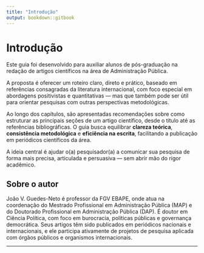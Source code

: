 ```yaml
---
title: "Introdução"
output: bookdown::gitbook
---
```


# Introdução

Este guia foi desenvolvido para auxiliar alunos de pós-graduação na redação de artigos científicos na área de Administração Pública.

A proposta é oferecer um roteiro claro, direto e prático, baseado em referências consagradas da literatura internacional, com foco especial em abordagens positivistas e quantitativas — mas que também pode ser útil para orientar pesquisas com outras perspectivas metodológicas.

Ao longo dos capítulos, são apresentadas recomendações sobre como estruturar as principais seções de um artigo científico, desde o título até as referências bibliográficas. O guia busca equilibrar **clareza teórica**, **consistência metodológica** e **eficiência na escrita**, facilitando a publicação em periódicos científicos da área.

::: tip
A ideia central é ajudar o(a) pesquisador(a) a comunicar sua pesquisa de forma mais precisa, articulada e persuasiva — sem abrir mão do rigor acadêmico.
:::

## Sobre o autor

João V. Guedes-Neto é professor da FGV EBAPE, onde atua na coordenação do Mestrado Profissional em Administração Pública (MAP) e do Doutorado Profissional em Administração Pública (DAP). É doutor em Ciência Política, com foco em burocracia, políticas públicas e governança democrática. Seus artigos têm sido publicados em periódicos nacionais e internacionais, e ele participa ativamente de projetos de pesquisa aplicada com órgãos públicos e organismos internacionais.

---